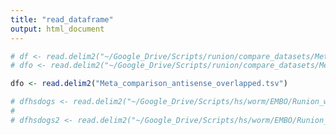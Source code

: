 ```yaml
---
title: "read_dataframe"
output: html_document
---
```



```r
# df <- read.delim2("~/Google_Drive/Scripts/runion/compare_datasets/Meta_comparison_DOGS.tsv")
# dfo <- read.delim2("~/Google_Drive/Scripts/runion/compare_datasets/Meta_comparison_antisense_overlapped.tsv")

dfo <- read.delim2("Meta_comparison_antisense_overlapped.tsv")

# dfhsdogs <- read.delim2("~/Google_Drive/Scripts/hs/worm/EMBO/Runion_with_normalization_compleete/Runion_TDP1_HS_and_bams_with_J2_normalization_and_total/HEATSHOCK_LFC_FLIPPED_DOG_2ndtime/N2_vs_HS_2ndtime/FINAL_OUT/All/DOG/biotypes/combined_DOG_with_biotypes.csv")
# 
# dfhsdogs2 <- read.delim2("~/Google_Drive/Scripts/hs/worm/EMBO/Runion_with_normalization_compleete/Runion_TDP1_HS_and_bams_with_J2_normalization_and_total/HEATSHOCK_LFC_FLIPPED_DOG_2ndtimeDEBUG/DOG/csv/N2HS_J2A_split_II_min_gtf_DOG.csv")
```

